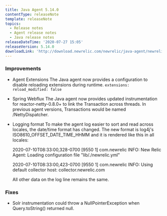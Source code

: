 ```yaml
---
title: Java Agent 5.14.0
contentType: releaseNote
template: releaseNote
topics:
  - Release notes
  - Agent release notes
  - Java release notes
releaseDateTime: '2020-07-27 15:05'
releaseVersion: 5.14.0
downloadLink: 'http://download.newrelic.com/newrelic/java-agent/newrelic-agent/5.14.0/'
---
```


### Improvements

* Agent Extensions The Java agent now provides a configuration to disable reloading extensions during runtime. `extensions: reload_modified: false`
* Spring Webflux The Java agent now provides updated instrumentation for reactor-netty-0.8.0+ to link the Transaction across threads. In previous agent versions, Transactions would be named /NettyDispatcher.
* Logging format To make the agent log easier to sort and read across locales, the date/time format has changed. The new format is log4j's ISO8610_OFFSET_DATE_TIME_HHMM and it is rendered like this in all locales:

  2020-07-10T08:33:00,328-0700 \[9550 1] com.newrelic INFO: New Relic Agent: Loading configuration file "lib/./newrelic.yml"

  2020-07-10T08:33:00,423-0700 \[9550 1] com.newrelic INFO: Using default collector host: collector.newrelic.com

  All other data on the log line remains the same.

### Fixes

* Solr instrumentation could throw a NullPointerException when Query.toString() returned null.
